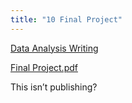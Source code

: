 ```yaml
---
title: "10 Final Project"
---
```


[Data Analysis Writing](C:\\Users\\cmeck\\Desktop\\D_Anal\\Anal_II\\Reading\\M10_DataAnalysisReport.pdf)

[Final Project.pdf](C:\\Users\\cmeck\\Desktop\\D_Anal\\Anal_II\\Final Project.pdf)




This isn't publishing?